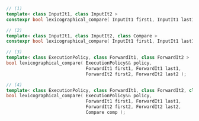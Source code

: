 ```cpp
// (1)
template< class InputIt1, class InputIt2 >
constexpr bool lexicographical_compare( InputIt1 first1, InputIt1 last1, InputIt2 first2, InputIt2 last2 );

// (2)
template< class InputIt1, class InputIt2, class Compare >
constexpr bool lexicographical_compare( InputIt1 first1, InputIt1 last1, InputIt2 first2, InputIt2 last2, Compare comp );

// (3)
template< class ExecutionPolicy, class ForwardIt1, class ForwardIt2 >
bool lexicographical_compare( ExecutionPolicy&& policy,
                              ForwardIt1 first1, ForwardIt1 last1,
                              ForwardIt2 first2, ForwardIt2 last2 );

// (4)
template< class ExecutionPolicy, class ForwardIt1, class ForwardIt2, class Compare >
bool lexicographical_compare( ExecutionPolicy&& policy,
                              ForwardIt1 first1, ForwardIt1 last1,
                              ForwardIt2 first2, ForwardIt2 last2,
                              Compare comp );
```
